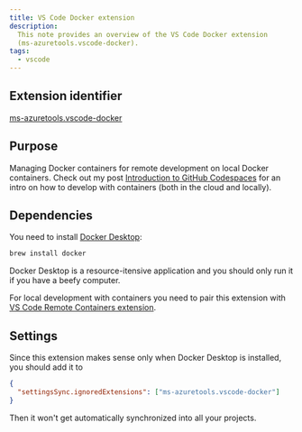 ```yaml
---
title: VS Code Docker extension
description:
  This note provides an overview of the VS Code Docker extension
  (ms-azuretools.vscode-docker).
tags:
  - vscode
---
```


## Extension identifier

[ms-azuretools.vscode-docker](https://marketplace.visualstudio.com/items?itemName=ms-azuretools.vscode-docker)

## Purpose

Managing Docker containers for remote development on local Docker containers.
Check out my post
[Introduction to GitHub Codespaces](/posts/introduction-to-github-codespaces/)
for an intro on how to develop with containers (both in the cloud and locally).

## Dependencies

You need to install
[Docker Desktop](https://www.docker.com/products/docker-desktop):

```bash
brew install docker
```

Docker Desktop is a resource-itensive application and you should only run it if
you have a beefy computer.

For local development with containers you need to pair this extension with
[VS Code Remote Containers extension](/chunks/vs-code-remote-containers-extension/).

## Settings

Since this extension makes sense only when Docker Desktop is installed, you
should add it to

```json
{
  "settingsSync.ignoredExtensions": ["ms-azuretools.vscode-docker"]
}
```

Then it won't get automatically synchronized into all your projects.
